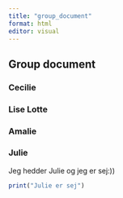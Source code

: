 ```yaml
---
title: "group_document"
format: html
editor: visual
---
```


## Group document

### Cecilie

### Lise Lotte

### Amalie

### Julie

Jeg hedder Julie og jeg er sej:))

```r
print("Julie er sej")
```
